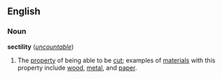 ==English==

===Noun===
'''sectility''' (''[[uncountable]]'')

# The [[property]] of being able to be [[cut]]; examples of [[materials]] with this property include [[wood]], [[metal]], and [[paper]].